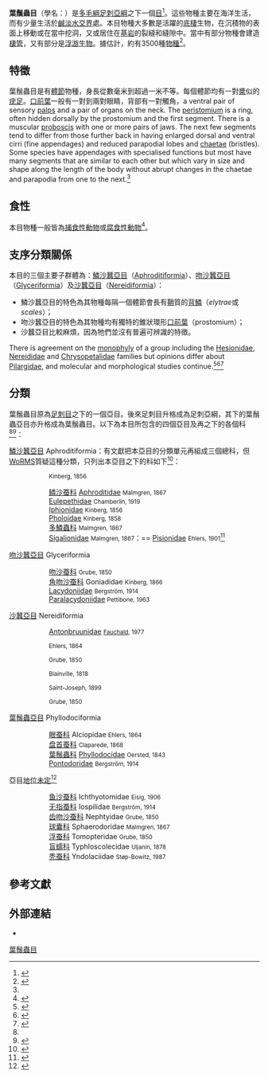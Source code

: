 {{Automatic taxobox
 | image = Tomopteriskils.jpg
 | image_caption = 浮游的多毛綱物種[[浮蠶屬|浮蠶屬]]（''[[Tomopteris|Tomopteris]]''）
 | taxon = Phyllodocida
 | authority = {{link-en|Dales|Dales}}, 1962<ref>{{cite journal |last=Dales |first=R.P. |year=1962 |title=The polychaete stomodeum and the inter-relationships of the families of Polychaeta. |journal=''[[Proceedings_of_the_Zoological_Society_of_London|Proceedings of the Zoological Society of London]]'' |volume=139 |issue=3 |pages=389-428 |language=en }}</ref>
 | subdivision_ranks = [[亞目|亞目]]及[[科_(生物)|科]]
 | subdivision = [[#分類|見內文]]
}}

'''葉鬚蟲目'''（學名：{{lang|la|Phyllodocida}}）是[[多毛綱|多毛綱]][[足刺亞綱|足刺亞綱]]之下一個[[目_(生物)|目]]<ref name=WoRMS_892>{{WoRMS |id=892 |title=Phyllodocida |last1=Read |first1=Geoffrey |last2=Fauchald |first2=Kristian |date=2014-02-18 |access-date=2020-03-03 }}</ref>。這些物種主要在海洋生活，而有少量生活於[[鹹淡水交界|鹹淡水交界]]處。本目物種大多數是活躍的[[底棲|底棲]]生物，在沉積物的表面上移動或在當中挖洞，又或居住在[[基岩|基岩]]的裂縫和縫隙中。當中有部分物種會建造[[棲管|棲管]]，又有部分是[[浮游生物界|浮游生物]]。據估計，約有3500種[[物種|物種]]<ref name=Tolweb>{{cite book |last1=Pleijel |first1=Fredrik |last2=Rouse |first2=Greg W. |year=2004 |chapter=Phyllodocida |chapter-url=http://tolweb.org/Phyllodocida/2508/2004.04.13 |title=The Tree of Life Web Project |url=http://tolweb.org/ |edition=Version 13 |date=2004-04 |access-date=2020-03-03 |language=en |archive-date=2011-05-15 |archive-url=https://web.archive.org/web/20110515100516/http://www.tolweb.org// |dead-url=no }}</ref>。

==特徵==
葉鬚蟲目是有[[體節|體節]]物種，身長從數毫米到超過一米不等。每個體節均有一對[[槳|槳]]似的[[疣足|疣足]]。[[口前葉|口前葉]]一般有一對到兩對眼睛，背部有一對觸角，a ventral pair of sensory [[Pedipalp|palps]] and a pair of organs on the neck. The [[peristomium|peristomium]] is a ring, often hidden dorsally by the prostomium and the first segment. There is a muscular [[proboscis|proboscis]] with one or more pairs of jaws. The next few segments tend to differ from those further back in having enlarged dorsal and ventral cirri (fine appendages) and reduced parapodial lobes and [[chaeta|chaeta]]e (bristles). Some species have appendages with specialised functions but most have many segments that are similar to each other but which vary in size and shape along the length of the body without abrupt changes in the chaetae and parapodia from one to the next.<ref name=Tolweb/>

==食性==
本目物種一般皆為[[捕食|捕食性動物]]或[[食腐動物|腐食性動物]]<ref>{{EOL|2561579}}</ref>。

==支序分類關係==
本目的三個主要子群體為：[[鱗沙蠶亞目|鱗沙蠶亞目]]（[[Aphroditiformia|Aphroditiformia]]）、[[吻沙蠶亞目|吻沙蠶亞目]]（[[Glyceriformia|Glyceriformia]]）及[[沙蠶亞目|沙蠶亞目]]（[[Nereidiformia|Nereidiformia]]）：
* 鱗沙蠶亞目的特色為其物種每隔一個體節會長有[[鞘|鞘]]質的[[背鱗|背鱗]]（''elytrae''或''scales''）；
* 吻沙蠶亞目的特色為其物種均有獨特的錐狀環形[[口前葉|口前葉]]（prostomium）；
* 沙蠶亞目比較麻煩，因為牠們並沒有普遍可辨識的特徵。

There is agreement on the [[monophyly|monophyly]] of a group including the [[Hesionidae|Hesionidae]], [[Nereididae|Nereididae]] and [[Chrysopetalidae|Chrysopetalidae]] families but opinions differ about [[Pilargidae|Pilargidae]], and molecular and morphological studies continue.<ref>{{cite journal |last=Glasby |first=C.J. |year=1993 |title=Family revision and cladistic analysis of the Nereidoidea (Polychaeta: Phyllodocida) |journal=Invertebr. Taxon. |volume=7 |pages=1551-1573 |language=en }}</ref><ref>{{cite journal |last1=Pleijel |first1=F. |last2=Dahlgren |first2=T.G. |year=1998 |title=Position and delineation of Chrysopetalidae and Hesionidae (Annelida, Polychaeta, Phyllodocida) |journal=[[Cladistics|Cladistics]] |volume=14 |pages=129-150 |language=en }}</ref><ref>{{cite journal |last1=Dahlgren |first1=T.G. |last2=Lundberg |first2=J. |last3=Pleijel |first3=F. |last4=Sundberg |first4=P. |year=2000 |title=Morphological and molecular evidence of the phylogeny of Nereidiform polychaetes (Annelida) |journal=J. zool. Syst. evol. Res. |volume=38 |pages=249-253 |language=en }}</ref>

==分類==
葉鬚蟲目原為[[足刺目|足刺目]]之下的一個亞目。後來足刺目升格成為足刺亞綱，其下的葉鬚蟲亞目亦升格成為葉鬚蟲目。以下為本目所包含的四個亞目及再之下的各個科<ref name=WoRMS_892 /><ref>{{ITIS |id=914225 |taxon=Phyllodocida }}</ref>：

[[鱗沙蠶亞目|鱗沙蠶亞目]] Aphroditiformia：有文獻把本亞目的分類單元再組成三個總科，但[[WoRMS|WoRMS]]質疑這種分類，只列出本亞目之下的科如下<ref>{{WoRMS |id=}}</ref>：
::{{tsl|en|Acoetidae||Acoetidae}} <small>Kinberg, 1856</small>
::[[鳞沙蚕科|鳞沙蚕科]] [[Aphroditidae|Aphroditidae]] <small>Malmgren, 1867</small>
::[[Eulepethidae|Eulepethidae]] <small>Chamberlin, 1919</small>
::[[Iphionidae|Iphionidae]] <small>Kinberg, 1856</small>
::[[Pholoidae|Pholoidae]] <small>Kinberg, 1858</small>
::[[多鱗蟲科|多鱗蟲科]] {{tsl|en|Polynoidae}} <small>Malmgren, 1867</small>
::[[Sigalionidae|Sigalionidae]] <small>Malmgren, 1867</small>：== [[Pisionidae|Pisionidae]] <small>Ehlers, 1901</small><ref>{{WoRMS |id=996 |title=Pisionidae Ehlers, 1901 |db=World Polychaeta database |last1=Read |first1=Geoffrey|last2=Fauchald |first2=Kristian |date=2015-01-15 |access-date=2020-03-03 }}</ref>
[[吻沙蠶亞目|吻沙蠶亞目]] Glyceriformia
::[[吻沙蚕科|吻沙蚕科]] {{tsl|en|Glyceridae}} <small>Grube, 1850</small>
::[[角吻沙蚕科|角吻沙蚕科]] Goniadidae <small>Kinberg, 1866</small>
::[[Lacydoniidae|Lacydoniidae]] <small>Bergström, 1914</small>
::[[Paralacydoniidae|Paralacydoniidae]] <small>Pettibone, 1963</small> 	 
[[沙蠶亞目|沙蠶亞目]] Nereidiformia
::[[Antonbruunidae|Antonbruunidae]] <small>[[克里斯蒂安·法乌查尔德|Fauchald]], 1977</small>
::{{tsl|en|Chrysopetalidae}} <small>Ehlers, 1864</small>
::{{tsl|en|Hesionidae|海女蟲科}} {{tsl|en|Hesionidae}} <small>Grube, 1850</small>
::{{tsl|en|Nereidae|沙蠶科}} {{tsl|en|Nereidae}} <small>Blainville, 1818</small>
::{{tsl|en|Pilargidae||Pilargidae}} <small>Saint-Joseph, 1899</small>
::{{tsl|en|Syllidae|裂蟲科}} {{tsl|en|Syllidae}} <small>Grube, 1850</small>
[[葉鬚蟲亞目|葉鬚蟲亞目]] Phyllodociformia
::[[眼蚕科|眼蚕科]] Alciopidae <small>Ehlers, 1864</small>
::[[盘首蚕科|盘首蚕科]] {{tsl|en|Lopadorhynchidae}} <small>Claparede, 1868</small>
::[[葉鬚蟲科|葉鬚蟲科]] [[Phyllodocidae|Phyllodocidae]] <small>Oersted, 1843</small>
::[[Pontodoridae|Pontodoridae]] <small>Bergström, 1914</small>	 
亞目[[地位未定|地位未定]]<ref name=WoRMS_930>{{cite WoRMS |id=930 |title=Phyllodocida ''incertae sedis'' |language=en |access-date=2016-02-25 |date=2014-03-13 |last1=Read |first1=Geoffrey |last2=Vanden Berghe |first2=Edward |author=WoRMS }}</ref>
::[[鱼沙蚕科|鱼沙蚕科]] Ichthyotomidae <small>Eisig, 1906</small>
::[[无指蚕科|无指蚕科]] Iospilidae <small>Bergström, 1914</small>
::[[齿吻沙蚕科|齿吻沙蚕科]] Nephtyidae <small>Grube, 1850</small>
::[[球囊科|球囊科]] Sphaerodoridae <small>Malmgren, 1867</small>
::[[浮蚕科|浮蚕科]] Tomopteridae <small>Grube, 1850</small>
::[[盲蠕科|盲蠕科]] Typhloscolecidae <small>Uljanin, 1878</small>
::[[秃蚕科|秃蚕科]] Yndolaciidae <small>Støp-Bowitz, 1987</small>

==參考文獻==
{{Reflist}}

==外部連結==
{{Commons category|Phyllodocida}}
*{{Wikispecies-inline|Phyllodocida}}
{{Taxonbar|from=Q733080}}

[[Category:葉鬚蟲目|]]